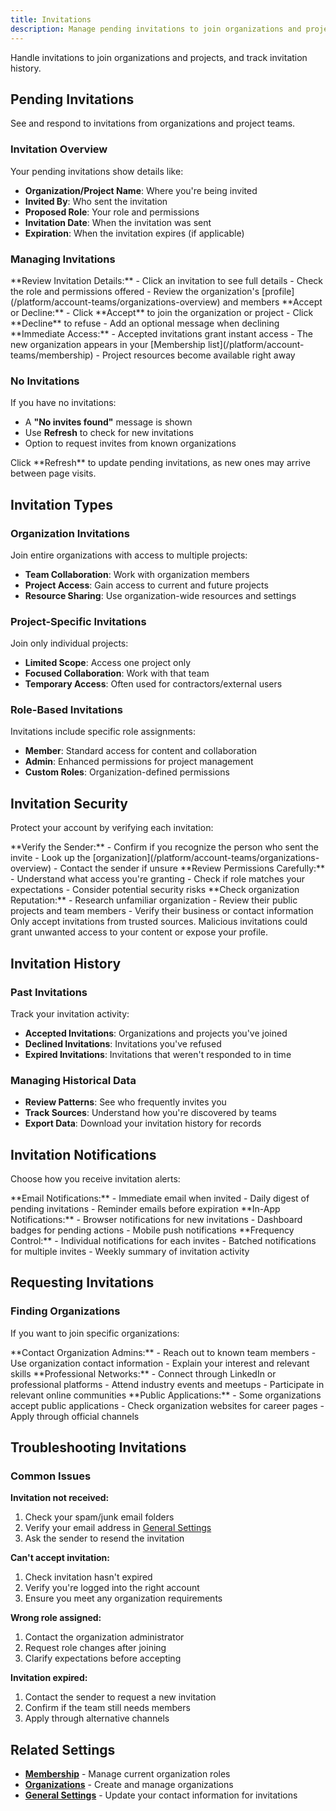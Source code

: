 ```yaml
---
title: Invitations
description: Manage pending invitations to join organizations and projects.
---
```




Handle invitations to join organizations and projects, and track invitation history.

## Pending Invitations

See and respond to invitations from organizations and project teams.

### Invitation Overview

Your pending invitations show details like:
- **Organization/Project Name**: Where you're being invited
- **Invited By**: Who sent the invitation
- **Proposed Role**: Your role and permissions
- **Invitation Date**: When the invitation was sent
- **Expiration**: When the invitation expires (if applicable)

### Managing Invitations

<Steps>
  <Step>
    **Review Invitation Details:**
    - Click an invitation to see full details
    - Check the role and permissions offered
    - Review the organization's [profile](/platform/account-teams/organizations-overview) and members
  </Step>

  <Step>
    **Accept or Decline:**
    - Click **Accept** to join the organization or project
    - Click **Decline** to refuse
    - Add an optional message when declining
  </Step>

  <Step>
    **Immediate Access:**
    - Accepted invitations grant instant access
    - The new organization appears in your [Membership list](/platform/account-teams/membership)
    - Project resources become available right away
  </Step>
</Steps>

### No Invitations

If you have no invitations:
- A **"No invites found"** message is shown
- Use **Refresh** to check for new invitations
- Option to request invites from known organizations

<Callout type="info">
  Click **Refresh** to update pending invitations, as new ones may arrive between page visits.
</Callout>

## Invitation Types

### Organization Invitations

Join entire organizations with access to multiple projects:
- **Team Collaboration**: Work with organization members
- **Project Access**: Gain access to current and future projects
- **Resource Sharing**: Use organization-wide resources and settings

### Project-Specific Invitations

Join only individual projects:
- **Limited Scope**: Access one project only
- **Focused Collaboration**: Work with that team
- **Temporary Access**: Often used for contractors/external users

### Role-Based Invitations

Invitations include specific role assignments:
- **Member**: Standard access for content and collaboration
- **Admin**: Enhanced permissions for project management
- **Custom Roles**: Organization-defined permissions

## Invitation Security

Protect your account by verifying each invitation:

<Steps>
  <Step>
    **Verify the Sender:**
    - Confirm if you recognize the person who sent the invite
    - Look up the [organization](/platform/account-teams/organizations-overview)
    - Contact the sender if unsure
  </Step>

  <Step>
    **Review Permissions Carefully:**
    - Understand what access you're granting
    - Check if role matches your expectations
    - Consider potential security risks
  </Step>

  <Step>
    **Check organization Reputation:**
    - Research unfamiliar organization
    - Review their public projects and team members
    - Verify their business or contact information
  </Step>
</Steps>

<Callout type="warn" title="Security Notice">
  Only accept invitations from trusted sources. Malicious invitations could grant unwanted access to your content or
  expose your profile.
</Callout>

## Invitation History

### Past Invitations

Track your invitation activity:
- **Accepted Invitations**: Organizations and projects you've joined
- **Declined Invitations**: Invitations you've refused
- **Expired Invitations**: Invitations that weren't responded to in time

### Managing Historical Data

- **Review Patterns**: See who frequently invites you
- **Track Sources**: Understand how you're discovered by teams
- **Export Data**: Download your invitation history for records

## Invitation Notifications

Choose how you receive invitation alerts:

<Steps>
  <Step>
    **Email Notifications:**
    - Immediate email when invited
    - Daily digest of pending invitations
    - Reminder emails before expiration
  </Step>

  <Step>
    **In-App Notifications:**
    - Browser notifications for new invitations
    - Dashboard badges for pending actions
    - Mobile push notifications
  </Step>

  <Step>
    **Frequency Control:**
    - Individual notifications for each invites
    - Batched notifications for multiple invites
    - Weekly summary of invitation activity
  </Step>
</Steps>

## Requesting Invitations

### Finding Organizations

If you want to join specific organizations:

<Steps>
  <Step>
    **Contact Organization Admins:**
    - Reach out to known team members
    - Use organization contact information
    - Explain your interest and relevant skills
  </Step>

  <Step>
    **Professional Networks:**
    - Connect through LinkedIn or professional platforms
    - Attend industry events and meetups
    - Participate in relevant online communities
  </Step>

  <Step>
    **Public Applications:**
    - Some organizations accept public applications
    - Check organization websites for career pages
    - Apply through official channels
  </Step>
</Steps>

## Troubleshooting Invitations

### Common Issues

**Invitation not received:**
1. Check your spam/junk email folders
2. Verify your email address in [General Settings](/platform/account-teams/general-settings)
3. Ask the sender to resend the invitation

**Can't accept invitation:**
1. Check invitation hasn't expired
2. Verify you're logged into the right account
3. Ensure you meet any organization requirements

**Wrong role assigned:**
1. Contact the organization administrator
2. Request role changes after joining
3. Clarify expectations before accepting

**Invitation expired:**
1. Contact the sender to request a new invitation
2. Confirm if the team still needs members
3. Apply through alternative channels

## Related Settings

- **[Membership](/platform/account-teams/membership)** - Manage current organization roles
- **[Organizations](/platform/account-teams/organizations-overview)** - Create and manage organizations
- **[General Settings](/platform/account-teams/general-settings)** - Update your contact information for invitations